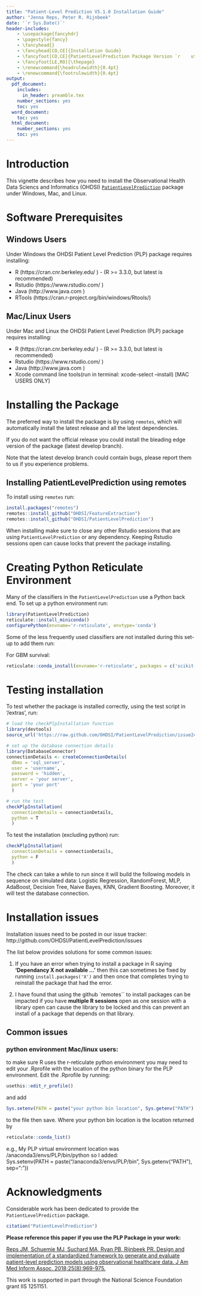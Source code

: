 ```yaml
---
title: "Patient-Level Prediction V5.1.0 Installation Guide"
author: "Jenna Reps, Peter R. Rijnbeek"
date: '`r Sys.Date()`'
header-includes:
    - \usepackage{fancyhdr}
    - \pagestyle{fancy}
    - \fancyhead{}
    - \fancyhead[CO,CE]{Installation Guide}
    - \fancyfoot[CO,CE]{PatientLevelPrediction Package Version `r    utils::packageVersion("PatientLevelPrediction")`}
    - \fancyfoot[LE,RO]{\thepage}
    - \renewcommand{\headrulewidth}{0.4pt}
    - \renewcommand{\footrulewidth}{0.4pt}
output:
  pdf_document:
    includes:
      in_header: preamble.tex
    number_sections: yes
    toc: yes
  word_document:
    toc: yes
  html_document:
    number_sections: yes
    toc: yes
---
```

<!--
%\VignetteEngine{knitr}
%\VignetteIndexEntry{Installation guide}
-->

# Introduction
This vignette describes how you need to install the Observational Health Data Sciencs and Informatics (OHDSI) [`PatientLevelPrediction`](http://github.com/OHDSI/PatientLevelPrediction) package under Windows, Mac, and Linux.

# Software Prerequisites

## Windows Users
Under Windows the OHDSI Patient Level Prediction (PLP) package requires installing:

* R (https://cran.cnr.berkeley.edu/ ) \- (R >= 3.3.0, but latest is recommended)
* Rstudio (https://www.rstudio.com/  )
* Java (http://www.java.com )
* RTools (https://cran.r-project.org/bin/windows/Rtools/) 

## Mac/Linux Users
Under Mac and Linux the OHDSI Patient Level Prediction (PLP) package requires installing:

* R (https://cran.cnr.berkeley.edu/ ) \- (R >= 3.3.0, but latest is recommended)
* Rstudio (https://www.rstudio.com/  )
* Java (http://www.java.com )
* Xcode command line tools(run in terminal: xcode-select --install) [MAC USERS ONLY]


# Installing the Package
The preferred way to install the package is by using `remotes`, which will automatically install the latest release and all the latest dependencies.

If you do not want the official release you could install the bleading edge version of the package (latest develop branch).

Note that the latest develop branch could contain bugs, please report them to us if you experience problems.

## Installing PatientLevelPrediction using remotes
To install using `remotes` run:
```r
install.packages("remotes")
remotes::install_github("OHDSI/FeatureExtraction")
remotes::install_github("OHDSI/PatientLevelPrediction")
```

When installing make sure to close any other Rstudio sessions that are using `PatientLevelPrediction` or any dependency.  Keeping Rstudio sessions open can cause locks that prevent the package installing.

# Creating Python Reticulate Environment

Many of the classifiers in the `PatientLevelPrediction` use a Python back end.  To set up a python environment run:

```r
library(PatientLevelPrediction)
reticulate::install_miniconda()
configurePython(envname='r-reticulate', envtype='conda')

```

Some of the less frequently used classifiers are not installed during this set-up to add them run:

For GBM survival:
```r
reticulate::conda_install(envname='r-reticulate', packages = c('scikit-survival'), forge = TRUE, pip = FALSE, pip_ignore_installed = TRUE, conda = "auto", channel = 'sebp')

```

# Testing installation
To test whether the package is installed correctly, using the test script in '/extras', run:
```r

# load the checkPlpInstallation function
library(devtools)
source_url('https://raw.github.com/OHDSI/PatientLevelPrediction/issue242/extras/checkPlpInstallation.R')

# set up the database connection details
library(DatabaseConnector)
connectionDetails <- createConnectionDetails(
  dbms = 'sql_server', 
  user = 'username', 
  password = 'hidden', 
  server = 'your server', 
  port = 'your port'
  )

# run the test
checkPlpInstallation(
  connectionDetails = connectionDetails, 
  python = T
  )
```

To test the installation (excluding python) run:
```r

checkPlpInstallation(
  connectionDetails = connectionDetails, 
  python = F
  )
```

The check can take a while to run since it will build the following models in sequence on simulated data: Logistic Regression, RandomForest, MLP, AdaBoost, Decision Tree, Naive Bayes, KNN, Gradient Boosting.
Moreover, it will test the database connection. 

# Installation issues
Installation issues need to be posted in our issue tracker:
http://github.com/OHDSI/PatientLevelPrediction/issues

The list below provides solutions for some common issues:

1. If you have an error when trying to install a package in R saying **'Dependancy X not available ...'** then this can sometimes be fixed by running `install.packages('X')` and then once that completes trying to reinstall the package that had the error.

2. I have found that using the github `remotes`` to install packages can be impacted if you have **multiple R sessions** open as one session with a library open can cause the library to be locked and this can prevent an install of a package that depends on that library.


## Common issues
### python environment Mac/linux users: 
to make sure R uses the r-reticulate python environment you may need to edit your .Rprofile with the location of the python binary for the PLP environment.    Edit the .Rprofile by running: 
```r
usethis::edit_r_profile()
``` 
and add  
```r
Sys.setenv(PATH = paste("your python bin location", Sys.getenv("PATH"), sep=":"))
``` 
to the file then save.  Where your python bin location is the location returned by 
```r
reticulate::conda_list() 
``` 
e.g., My PLP virtual environment location was /anaconda3/envs/PLP/bin/python so I added:  
Sys.setenv(PATH = paste("/anaconda3/envs/PLP/bin", Sys.getenv("PATH"), sep=":"))

# Acknowledgments

Considerable work has been dedicated to provide the `PatientLevelPrediction` package.

```r
citation("PatientLevelPrediction")
```

**Please reference this paper if you use the PLP Package in your work:**

[Reps JM, Schuemie MJ, Suchard MA, Ryan PB, Rijnbeek PR. Design and implementation of a standardized framework to generate and evaluate patient-level prediction models using observational healthcare data. J Am Med Inform Assoc. 2018;25(8):969-975.](http://dx.doi.org/10.1093/jamia/ocy032)


This work is supported in part through the National Science Foundation grant IIS 1251151.